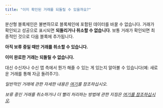 ```yaml
---
title: "이미 확인된 거래를 되돌릴 수 있을까요?"
---
```


분산형 블록체인은 불변하므로 블록체인에 포함된 데이터를 바꿀 수 없습니다. 거래가 확인되고 성공으로 표시되면 **되돌리거나 취소할 수 없습니다**. 보통 거래가 확인되면 최종적인 것으로 다음 블록에 추가됩니다.

**아직 보류 중일 때만 거래를 취소할 수 있습니다.**

**이미 완료한 거래는 되돌릴 수 없습니다.**

대신 수신자나 수신 앱 측에서 뭔가 해줄 수 있는 게 있는지 알아볼 수 있습니다(예: 새로운 거래를 통해 자금 돌려주기).

_일반적인 거래에 관한 자세한 내용은 [여기](/transactions-and-gas/transactions/user-guide-transactions-and-failed-transactions)를 참조하십시오._

_보류 중인 거래를 취소하거나 더 빨리 처리하는 방법에 관한 지침은 [여기를 참조하십시오](/transactions-and-gas/transactions/how-to-speed-up-or-cancel-a-pending-transaction)._
